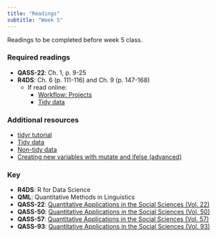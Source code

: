 ```yaml
---
title: "Readings"
subtitle: "Week 5"
---
```


Readings to be completed before week 5 class. 

### Required readings

- **QASS-22**: Ch. 1, p. 9-25
- **R4DS**: Ch. 6 (p. 111-116) and Ch. 9 (p. 147-168)
	- If read online: 
		- [Workflow: Projects](http://r4ds.had.co.nz/workflow-projects.html)
		- [Tidy data](http://r4ds.had.co.nz/tidy-data.html)

### Additional resources

- [tidyr tutorial](https://www.jvcasillas.com/tidyr_tutorial/)
- [Tidy data](https://www.jstatsoft.org/article/view/v059i10)
- [Non-tidy data](https://simplystatistics.org/posts/2016-02-17-non-tidy-data/)
- [Creating new variables with mutate and ifelse (advanced)](https://rstudio-pubs-static.s3.amazonaws.com/116317_e6922e81e72e4e3f83995485ce686c14.html#/)


### Key 

- **R4DS**: R for Data Science
- **QML**: Quantitative Methods in Linguistics
- **QASS-22**: [Quantitative Applications in the Social Sciences (Vol. 22)](https://www.jvcasillas.com/syllabi/589/refs/files/qass_22_applied_regression_an_introduction.pdf)
- **QASS-50**: [Quantitative Applications in the Social Sciences (Vol. 50)](https://www.jvcasillas.com/syllabi/589/refs/files/qass_50_multiple_regression_in_practice.pdf)
- **QASS-57**: [Quantitative Applications in the Social Sciences (Vol. 57)](https://www.jvcasillas.com/syllabi/589/refs/files/qass_57_understanding_regression_analysis_an_introductory_guide.pdf)
- **QASS-93**: [Quantitative Applications in the Social Sciences (Vol. 93)](https://www.jvcasillas.com/syllabi/589/refs/files/qass_93_regression_with_dummy_variables.pdf)

